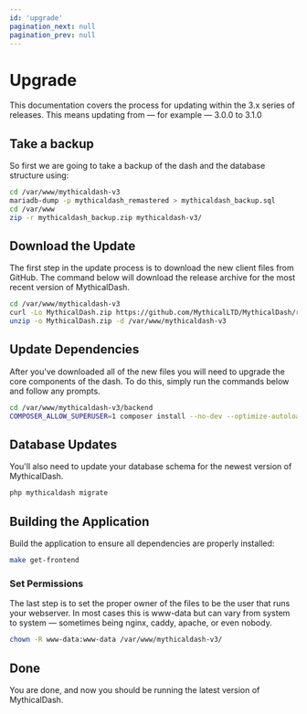 ```yaml
---
id: 'upgrade'
pagination_next: null
pagination_prev: null
---
```

# Upgrade

This documentation covers the process for updating within the 3.x series of releases. This means updating from — for example — 3.0.0 to 3.1.0

## Take a backup
So first we are going to take a backup of the dash and the database structure using:
```bash
cd /var/www/mythicaldash-v3
mariadb-dump -p mythicaldash_remastered > mythicaldash_backup.sql
cd /var/www
zip -r mythicaldash_backup.zip mythicaldash-v3/
```

## Download the Update
The first step in the update process is to download the new client files from GitHub. The command below will download the release archive for the most recent version of MythicalDash.
```bash
cd /var/www/mythicaldash-v3
curl -Lo MythicalDash.zip https://github.com/MythicalLTD/MythicalDash/releases/latest/download/MythicalDash.zip
unzip -o MythicalDash.zip -d /var/www/mythicaldash-v3
```

## Update Dependencies
After you've downloaded all of the new files you will need to upgrade the core components of the dash. To do this, simply run the commands below and follow any prompts.
```bash
cd /var/www/mythicaldash-v3/backend
COMPOSER_ALLOW_SUPERUSER=1 composer install --no-dev --optimize-autoloader
```

## Database Updates
You'll also need to update your database schema for the newest version of MythicalDash.
```bash
php mythicaldash migrate
```


## Building the Application

Build the application to ensure all dependencies are properly installed:
```bash
make get-frontend
```

### Set Permissions
The last step is to set the proper owner of the files to be the user that runs your webserver. In most cases this is www-data but can vary from system to system — sometimes being nginx, caddy, apache, or even nobody.
```bash
chown -R www-data:www-data /var/www/mythicaldash-v3/
```

## Done
You are done, and now you should be running the latest version of MythicalDash.
